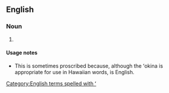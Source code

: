 ==English==

===Noun===
{{en-noun}}

# {{context|rare}} {{alternative spelling of|Hawaiian}}

====Usage notes====
* This is sometimes proscribed because, although the ʻokina is appropriate for use in Hawaiian words, {{term|Hawaiian}} is English.

[[Category:English terms spelled with ʻ]]
